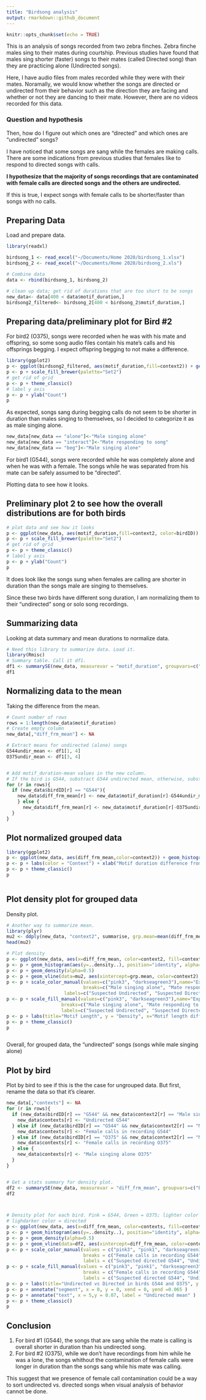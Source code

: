 ```yaml
---
title: "Birdsong analysis"
output: rmarkdown::github_document
---
```


```r
knitr::opts_chunk$set(echo = TRUE)
```

This is an analysis of songs recorded from two zebra finches. Zebra finche males sing to their mates during courtship. Previous studies have found that males sing shorter (faster) songs to their mates (called Directed song) than they are practicing alone (Undirected songs).

Here, I have audio files from males recorded while they were with their mates. Noramally, we would know whether the songs are directed or undirected from their behavior such as the direction they are facing and whether or not they are dancing to their mate. However, there are no videos recorded for this data.


### Question and hypothesis
Then, how do I figure out which ones are "directed" and which ones are "undirected" songs?

I have noticed that some songs are sang while the females are making calls. There are some indications from previous studies that females like to respond to directed songs with calls.

**I hypothesize that the majority of songs recordings that are contaminated with female calls are directed songs and the others are undirected. **

If this is true, I expect songs with female calls to be shorter/faster than songs with no calls.


## Preparing Data

Load and prepare data.


```r
library(readxl)

birdsong_1 <- read_excel("~/Documents/Home 2020/birdsong_1.xlsx")
birdsong_2 <- read_excel("~/Documents/Home 2020/birdsong_2.xls")

# Combine data
data <- rbind(birdsong_1, birdsong_2)

# clean up data; get rid of durations that are too short to be songs 
new_data<- data[400 < data$motif_duration,]
birdsong2_filtered<- birdsong_2[400 < birdsong_2$motif_duration,]
```

## Preparing data/preliminary plot for Bird #2

For bird2 (O375), songs were recorded when he was with his mate and offspring, so some song audio files contain his mate's calls and his offsprings begging. I expect offspring begging to not make a difference.

```r
library(ggplot2)
p <- ggplot(birdsong2_filtered, aes(motif_duration,fill=context2)) + geom_histogram(binwidth = 2, , alpha = 0.5, position = "identity") + ggtitle("Motif duration: context")+ xlab("Motif duration") +labs(fill = "Sounds in Recording")
p <- p + scale_fill_brewer(palette="Set2")
# get rid of grid
p <- p + theme_classic()
# label y axis
p <- p + ylab("Count")
p

```

As expected, songs sang during begging calls do not seem to be shorter in duration than males singing to themselves, so I decided to categorize it as as male singing alone. 

```r

new_data[new_data == "alone"]<-"Male singing alone"
new_data[new_data == "interact"]<-"Mate responding to song"
new_data[new_data == "beg"]<-"Male singing alone"

```

For bird1 (G544), songs were recorded while he was completely alone and when he was with a female. The songs while he was separated from his mate can be safely assumed to be "directed".

Plotting data to see how it looks.

## Preliminary plot 2 to see how the overall distributions are for both birds

```r
# plot data and see how it looks
p <- ggplot(new_data, aes(motif_duration,fill=context2, color=birdID)) + geom_histogram(binwidth = 2, , alpha = 0.5, position = "identity") + ggtitle("Motif duration: context")+ xlab("Motif duration") +labs(fill = "Sounds in Recording")
p <- p + scale_fill_brewer(palette="Set2")
# get rid of grid
p <- p + theme_classic()
# label y axis
p <- p + ylab("Count")
p

```

It does look like the songs sung when females are calling are shorter in duration than the songs male are singing to themselves. 

Since these two birds have different song duration, I am normalizing them to their "undirected" song or solo song recordings. 

## Summarizing data

Looking at data summary and mean durations to normalize data.
```r


# Need this library to summarize data. Load it.
library(Rmisc)
# Summary table. Call it df1.
df1 <- summarySE(new_data, measurevar = "motif_duration", groupvars=c("birdID", "context2"))
df1
```

## Normalizing data to the mean

Taking the difference from the mean.

```r
# Count number of rows 
rows = 1:length(new_data$motif_duration)
# Create empty column
new_data[,"diff_frm_mean"] <- NA

# Extract means for undirected (alone) songs
G544undir_mean <- df1[1, 4]
O375undir_mean <- df1[3, 4]


# Add motif_duration-mean values in the new column. 
# If the bird is G544, substract G544 undirected mean, otherwise, substract O375's undirected mean.
for (r in rows){
  if (new_data$birdID[r] == "G544"){
    new_data$diff_frm_mean[r] <- new_data$motif_duration[r]-G544undir_mean
    } else { 
      new_data$diff_frm_mean[r] <- new_data$motif_duration[r]-O375undir_mean
  }
}


```


## Plot normalized grouped data

```r
library(ggplot2)
p <- ggplot(new_data, aes(diff_frm_mean,color=context2)) + geom_histogram(fill = "white",position = "dodge") + ggtitle("Motif length")
p <- p + labs(color = "Context") + xlab("Motif duration difference from mean")
p <- p + theme_classic()
p



```

## Plot density plot for grouped data
Density plot.

```r
# Another way to summarize mean.
library(plyr)
mu2 <- ddply(new_data, "context2", summarise, grp.mean=mean(diff_frm_mean))
head(mu2)

# Plot density
p <- ggplot(new_data, aes(x=diff_frm_mean, color=context2, fill=context2))
p <- p + geom_histogram(aes(y=..density..), position="identity", alpha=0.5) 
p <- p + geom_density(alpha=0.5)
p <- p + geom_vline(data=mu2, aes(xintercept=grp.mean, color=context2),linetype="dashed")
p <- p + scale_color_manual(values=c("pink3", "darkseagreen3"),name="Experimental\nCondition",
                            breaks=c("Male singing alone", "Mate responding to song"),
                     labels=c("Suspected Undirected", "Suspected Directed"))
p <- p + scale_fill_manual(values=c("pink3", "darkseagreen3"),name="Experimental\nCondition",
                    breaks=c("Male singing alone", "Mate responding to song"),
                    labels=c("Suspected Undirected", "Suspected Directed"))
p <- p + labs(title="Motif Length", y = "Density", x="Motif length difference from directed mean")
p <- p + theme_classic()
p



```

Overall, for grouped data, the "undirected" songs (songs while male singing alone)

## Plot by bird

Plot by bird to see if this is the the case for ungrouped data.
But first, rename the data so that it's clearer. 

```r

new_data[,"contexts"] <- NA
for (r in rows){
  if (new_data$birdID[r] == "G544" && new_data$context2[r] == "Male singing alone"){
    new_data$contexts[r] <- "Undirected G544"
  } else if (new_data$birdID[r] == "G544" && new_data$context2[r] == "Mate responding to song"){
    new_data$contexts[r] <- "Female calls in recording G544"
  } else if (new_data$birdID[r] == "O375" && new_data$context2[r] == "Mate responding to song"){
    new_data$contexts[r] <- "Female calls in recording O375"
  } else { 
    new_data$contexts[r] <- "Male singing alone O375"
  }
}


# Get a stats summary for density plot.
df2 <- summarySE(new_data, measurevar = "diff_frm_mean", groupvars=c("birdID", "contexts"))
df2




```

```R

# Density plot for each bird. Pink = G544, Green = O375; lighter color = undirected
# lighdarker color = directed
p <- ggplot(new_data, aes(x=diff_frm_mean, color=contexts, fill=contexts))
p <- p + geom_histogram(aes(y=..density..), position="identity", alpha=0.5) 
p <- p + geom_density(alpha=0.5)
p <- p + geom_vline(data=df2, aes(xintercept=diff_frm_mean, color=contexts),linetype="dashed")
p <- p + scale_color_manual(values = c("pink3", "pink1", "darkseagreen3", "darkseagreen1"), name = "Context/Bird",
                            breaks = c("Female calls in recording G544", "Undirected G544", "Female calls in recording O375", "Male singing alone O375"),
                            labels = c("Suspected directed G544", "Undirected G544", "Suspected directed O375", "Suspected undirected O375"))
p <- p + scale_fill_manual(values = c("pink3", "pink1", "darkseagreen3", "darkseagreen1"), name = "Context/Bird",
                            breaks = c("Female calls in recording G544", "Undirected G544", "Female calls in recording O375", "Male singing alone O375"),
                            labels = c("Suspected directed G544", "Undirected G544", "Suspected directed O375", "Suspected undirected O375"))
p <- p + labs(title="Undirected vs Directed in birds G544 and O375", y = "Density", x="Motif length difference from directed mean")
p <- p + annotate("segment", x = 0, y = 0, xend = 0, yend =0.065 )
p <- p + annotate("text", x = 5,y = 0.07, label = "Undirected mean" )
p <- p + theme_classic()
p
```


## Conclusion

1. For bird #1 (G544), the songs that are sang while the mate is calling is overall shorter in duration than his undirected song. 
2. For bird #2 (O375), while we don't have recordings from him while he was a lone, the songs whithout the contamination of female calls were longer in duration than the songs sang while his mate was calling. 

This suggest that we presence of female call contamination could be a way to sort undirected vs. directed songs when visual analysis of behavior cannot be done. 

